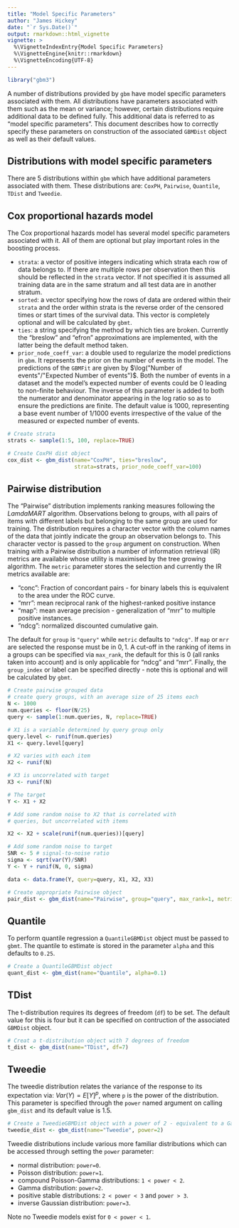 ---
title: "Model Specific Parameters"
author: "James Hickey"
date: "`r Sys.Date()`"
output: rmarkdown::html_vignette
vignette: >
  %\VignetteIndexEntry{Model Specific Parameters}
  %\VignetteEngine{knitr::rmarkdown}
  %\VignetteEncoding{UTF-8}
---
```{r, message=FALSE, echo=FALSE}
library("gbm3")
```
A number of distributions provided by `gbm` have model specific parameters associated with them. All distributions have parameters associated with them such as the mean or variance; however, certain distributions require additional data to be defined fully.  This additional data is referred to as "model specific parameters". This document describes how to correctly specify these parameters on construction of the associated `GBMDist`
object as well as their default values.

## Distributions with model specific parameters
There are 5 distributions within `gbm` which have additional parameters associated with them.  These distributions are: `CoxPH`, `Pairwise`, `Quantile`, `TDist` and `Tweedie`.  

## Cox proportional hazards model
The Cox proportional hazards model has several model specific parameters associated with it.  All of them are optional but play important roles in the boosting process.

* `strata`: a vector of positive integers indicating which strata each row of data belongs to.  If there are multiple rows per observation then this should be reflected in the `strata` vector.  If not specified it is assumed all training data are in the same stratum and all test data are in another stratum.
* `sorted`: a vector specifying how the rows of data are ordered within their `strata` and the order within strata is the reverse order of the censored times or start times of the survival data.  This vector is completely optional and will be calculated by `gbmt`.
* `ties`: a string specifying the method by which ties are broken.  Currently the "breslow" and "efron" approximations are implemented, with the latter being the default method taken.
* `prior_node_coeff_var`: a double used to regularize the model predictions in `gbm`. It represents the prior on the number of events in the model.  The predictions of the `GBMFit` are given by $\log("Number of events"/"Expected Number of events")$. Both the number of events in a dataset and the model's expected number of events could be $0$ leading to non-finite behaviour.  The inverse of this parameter is added to both the numerator and denominator appearing in the log ratio so as to ensure the predictions are finite.  The default value is $1000$, representing a base event number of $1/1000$ events irrespective of the value of the measured or expected number of events.

```{r}
# Create strata
strats <- sample(1:5, 100, replace=TRUE)

# Create CoxPH dist object
cox_dist <- gbm_dist(name="CoxPH", ties="breslow", 
                     strata=strats, prior_node_coeff_var=100)

```


## Pairwise distribution
The "Pairwise" distribution implements ranking measures following the *LamdaMART* algorithm.  Observations belong to groups, with all pairs of items with different labels but belonging to the same group are used for training.  The distribution requires a character vector with the column names of the data that jointly indicate the group an observation belongs to.  This character vector is passed to the `group` argument on construction.  When training with a Pairwise distribution a number of information retrieval (IR) metrics are available whose utility is maximised by the tree growing algorithm. The `metric` parameter stores the selection and currently the IR metrics available are:

* "conc": Fraction of concordant pairs - for binary labels this is equivalent to the area under the ROC curve.
* "mrr": mean reciprocal rank of the highest-ranked positive instance
* "map": mean average precision - generalization of "mrr" to multiple positive instances.
* "ndcg": normalized discounted cumulative gain.

The default for `group` is `"query"` while `metric` defaults to `"ndcg"`. If `map` or `mrr` are selected the response must be in ${0, 1}$.  A cut-off in the ranking of items in a groups can be specified via `max_rank`, the default for this is 0 (all ranks taken into account) and is only applicable for "ndcg" and "mrr".  Finally, the `group_index` or label can be specified directly - note this is optional and will be calculated by `gbmt`.

```{r}
# Create pairwise grouped data
# create query groups, with an average size of 25 items each
N <- 1000
num.queries <- floor(N/25)
query <- sample(1:num.queries, N, replace=TRUE)

# X1 is a variable determined by query group only
query.level <- runif(num.queries)
X1 <- query.level[query]

# X2 varies with each item
X2 <- runif(N)

# X3 is uncorrelated with target
X3 <- runif(N)

# The target
Y <- X1 + X2

# Add some random noise to X2 that is correlated with
# queries, but uncorrelated with items

X2 <- X2 + scale(runif(num.queries))[query]

# Add some random noise to target
SNR <- 5 # signal-to-noise ratio
sigma <- sqrt(var(Y)/SNR)
Y <- Y + runif(N, 0, sigma)

data <- data.frame(Y, query=query, X1, X2, X3)

# Create appropriate Pairwise object
pair_dist <- gbm_dist(name="Pairwise", group="query", max_rank=1, metric="ndcg")
```

## Quantile
To perform quantile regression a `QuantileGBMDist` object must be passed to `gbmt`.  The quantile to estimate is stored in the parameter `alpha` and this defaults to `0.25`.

```{r}
# Create a QuantileGBMDist object
quant_dist <- gbm_dist(name="Quantile", alpha=0.1)
```

## TDist
The t-distribution requires its degrees of freedom (`df`) to be set. The default value for this is four but it can be specified on contruction of the associated `GBMDist` object.

```{r}
# Creat a t-distribution object with 7 degrees of freedom
t_dist <- gbm_dist(name="TDist", df=7)
```

## Tweedie
The tweedie distribution relates the variance of the response to its expectation via: $Var(Y) = E[Y]^p$, where `p` is the power of the distribution.  This parameter is specified through the `power` named argument on calling `gbm_dist` and its default value is 1.5.

```{r}
# Create a TweedieGBMDist object with a power of 2 - equivalent to a Gamma distribution
tweedie_dist <- gbm_dist(name="Tweedie", power=2)
```

Tweedie distributions include various more familiar distributions which can be accessed through setting the `power` parameter:

* normal distribution: `power=0`.
* Poisson distribution: `power=1`.
* compound Poisson-Gamma distributions: `1 < power < 2`.
* Gamma distribution: `power=2`.
* positive stable distributions: `2 < power < 3` and `power > 3`.
* inverse Gaussian distribution: `power=3`.

Note no Tweedie models exist for `0 < power < 1`.
